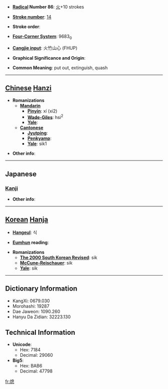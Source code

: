 * '''[[Wiktionary:Chinese radical index| Radical]] Number 86''': [[Wiktionary:Chinese radical index 火|火]]+10 strokes

* '''[[Wiktionary:Chinese total strokes index|Stroke number]]''': [[Wiktionary:Chinese total strokes index 14|14]]

* '''Stroke order''': 

* '''[[Wiktionary:Chinese four corner index|Four-Corner System]]''': 9683<sub>0</sub>

* '''[[Wiktionary:Chinese Cangjie index|Cangjie input]]''': 火竹山心 (FHUP)

* '''Graphical Significance and Origin''': 

* '''Common Meaning''': put out, extinguish, quash

----

== [[Chinese]] [[Hanzi]] ==

* '''Romanizations'''
** '''[[Mandarin]]'''
*** '''[[Pinyin]]''': xí (xi2)
*** '''[[Wade-Giles]]''': hsi<sup>2</sup>
*** '''[[Yale]]''': 
** '''[[Cantonese]]'''
*** '''[[Jyutping]]''':
*** '''[[Penkyamp]]''': 
*** '''[[Yale]]''': sik1

* '''Other info''': 

----

==Japanese==
===[[Kanji]]===
{{kanji|on readings=[[そく]] (soku)
|kun readings=[[きえる]] (kieru), [[やむ]] (yamu)
}}

* '''Other info''':  

----

== [[Korean]] [[Hanja]] ==

* '''[[Hangeul]]''': 식

* '''[[Eumhun]] reading''': 

* '''Romanizations'''
** '''[[The 2000 South Korean Revised Romanization|The 2000 South Korean Revised]]''': sik
** '''[[McCune-Reischauer]]''': sik
** '''[[Yale]]''': sik

----

== Dictionary Information ==

* KangXi: 0679.030
* Morohashi: 19287
* Dae Jaweon: 1090.260
* Hanyu Da Zidian: 32223.130

== Technical Information ==

* '''Unicode''':
** Hex: 7184
** Decimal: 29060
* '''Big5''':
** Hex: BAB6
** Decimal: 47798

[[fr:熄]]